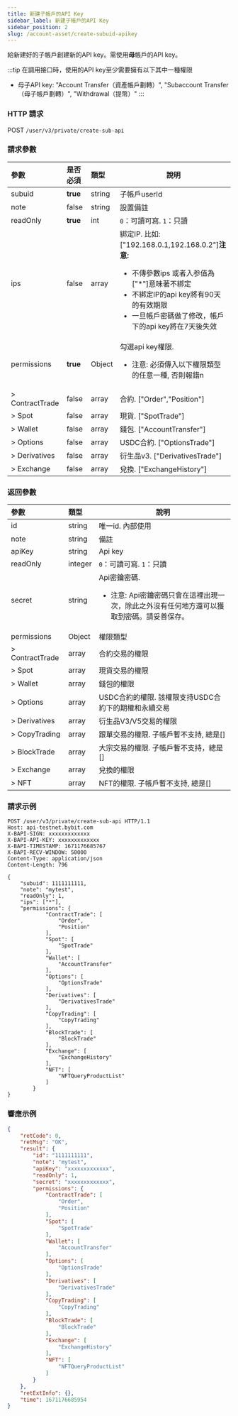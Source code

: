```yaml
---
title: 新建子帳戶的API Key
sidebar_label: 新建子帳戶的API Key
sidebar_position: 2
slug: /account-asset/create-subuid-apikey
---
```

給新建好的子帳戶創建新的API key。需使用<b>母</b>帳戶的API key。

:::tip
在調用接口時，使用的API key至少需要擁有以下其中一種權限
* 母子API key: "Account Transfer（資產帳戶劃轉）", "Subaccount Transfer（母子帳戶劃轉）", "Withdrawal（提幣）"
:::

### HTTP 請求
POST `/user/v3/private/create-sub-api`

### 請求參數
| 參數 | 是否必須 | 類型 | 說明|
|:----- |:-------|:-----|------ |
|subuid |<b>true</b> |string |子帳戶userId|
|note |false |string |設置備註 |
|readOnly |<b>true</b> |int |`0`：可讀可寫. `1`：只讀 |
|ips |false |array |綁定IP. 比如: ["192.168.0.1,192.168.0.2"]<b>注意:</b><ul><li>不傳參數ips 或者入参值為["*"]意味著不綁定</li><li>不綁定IP的api key將有90天的有效期限</li><li>一旦帳戶密碼做了修改，帳戶下的api key將在7天後失效</li></ul>|
|permissions |<b>true</b> |Object |勾選api key權限.<ul><li> 注意: 必須傳入以下權限類型的任意一種, 否則報錯n</li></ul>|
|> ContractTrade |false |array |合約. ["Order","Position"] |
|> Spot |false |array |現貨. ["SpotTrade"] |
|> Wallet |false |array |錢包. ["AccountTransfer"] |
|> Options |false |array |USDC合約. ["OptionsTrade"] |
|> Derivatives |false |array |衍生品v3. ["DerivativesTrade"] |
|> Exchange |false |array |兌換. ["ExchangeHistory"] |

### 返回參數
| 參數 | 類型 | 說明|
|:----- |:-----|----- |
|id |string |唯一id. 內部使用 |
|note |string |備註|
|apiKey |string |Api key |
|readOnly |integer |`0`：可讀可寫. `1`：只讀 |
|secret |string |Api密鑰密碼.<ul><li>注意: Api密鑰密碼只會在這裡出現一次，除此之外沒有任何地方還可以獲取到密碼。請妥善保存。</li> </ul>|
|permissions |Object |權限類型 |
|> ContractTrade |array |合約交易的權限 |
|> Spot |array |現貨交易的權限 |
|> Wallet |array |錢包的權限 |
|> Options |array |USDC合約的權限. 該權限支持USDC合約下的期權和永續交易 |
|> Derivatives |array |衍生品V3/V5交易的權限 |
|> CopyTrading |array |跟單交易的權限. 子帳戶暫不支持, 總是[] |
|> BlockTrade |array |大宗交易的權限. 子帳戶暫不支持，總是[] |
|> Exchange |array |兌換的權限 |
|> NFT |array |NFT的權限. 子帳戶暫不支持, 總是[] |

### 請求示例

```http
POST /user/v3/private/create-sub-api HTTP/1.1
Host: api-testnet.bybit.com
X-BAPI-SIGN: xxxxxxxxxxxxx
X-BAPI-API-KEY: xxxxxxxxxxxxx
X-BAPI-TIMESTAMP: 1671176685767
X-BAPI-RECV-WINDOW: 50000
Content-Type: application/json
Content-Length: 796

{
    "subuid": 1111111111,
    "note": "mytest",
    "readOnly": 1,
    "ips": ["*"],
    "permissions": {
            "ContractTrade": [
                "Order",
                "Position"
            ],
            "Spot": [
                "SpotTrade"
            ],
            "Wallet": [
                "AccountTransfer"
            ],
            "Options": [
                "OptionsTrade"
            ],
            "Derivatives": [
                "DerivativesTrade"
            ],
            "CopyTrading": [
                "CopyTrading"
            ],
            "BlockTrade": [
                "BlockTrade"
            ],
            "Exchange": [
                "ExchangeHistory"
            ],
            "NFT": [
                "NFTQueryProductList"
            ]
        }
}
```

### 響應示例

```json
{
    "retCode": 0,
    "retMsg": "OK",
    "result": {
        "id": "1111111111",
        "note": "mytest",
        "apiKey": "xxxxxxxxxxxxx",
        "readOnly": 1,
        "secret": "xxxxxxxxxxxxx",
        "permissions": {
            "ContractTrade": [
                "Order",
                "Position"
            ],
            "Spot": [
                "SpotTrade"
            ],
            "Wallet": [
                "AccountTransfer"
            ],
            "Options": [
                "OptionsTrade"
            ],
            "Derivatives": [
                "DerivativesTrade"
            ],
            "CopyTrading": [
                "CopyTrading"
            ],
            "BlockTrade": [
                "BlockTrade"
            ],
            "Exchange": [
                "ExchangeHistory"
            ],
            "NFT": [
                "NFTQueryProductList"
            ]
        }
    },
    "retExtInfo": {},
    "time": 1671176685954
}
```